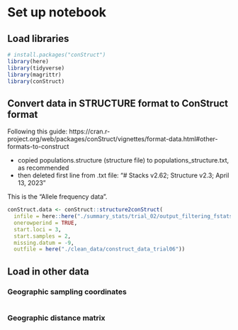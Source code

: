 # Set up notebook
## Load libraries
```r
# install.packages("conStruct")
library(here)
library(tidyverse)
library(magrittr)
library(conStruct)
```

## Convert data in STRUCTURE format to ConStruct format

Following this guide: https://cran.r-project.org/web/packages/conStruct/vignettes/format-data.html#other-formats-to-construct

- copied populations.structure (structure file) to populations_structure.txt, as recommended
- then deleted first line from .txt file: "# Stacks v2.62;  Structure v2.3; April 13, 2023"

This is the "Allele frequency data".
```r
conStruct.data <- conStruct::structure2conStruct(
  infile = here::here("./summary_stats/trial_02/output_filtering_fstats_trial06/populations_structure.txt"),
  onerowperind = TRUE,
  start.loci = 3,
  start.samples = 2,
  missing.datum = -9,
  outfile = here("./clean_data/construct_data_trial06"))
```

## Load in other data
### Geographic sampling coordinates
```r

```

### Geographic distance matrix
```r

```

